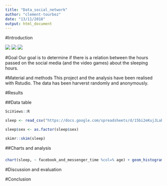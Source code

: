 ```yaml
---
title: "Data_social_network"
author: "clement-tourbez"
date: "13/11/2018"
output: html_document
---
```

#Introduction

![](../Figures/figure3.jpg)
![](../Figures/figure2.jpg)
![](../Figures/figure1.jpg)



#Goal
Our goal is to determine if there is a relation between the hours passed on the social media (and the video games) about the sleeping hours.



#Material and methods
This project and the analysis have been realised with Rstudio. The data has been harverst randomly and anonymously.

#Results

##Data table

```r
SciViews::R
```




```r
sleep <- read_csv("https://docs.google.com/spreadsheets/d/15bi2eKujJLabLjSyodTHFJKFzx1dk-GtS9fnImSb1-Y/export?format=csv", locale = locale(decimal_mark = ","))
```

```r
sleep$sex <- as.factor(sleep$sex)


```


```r
skimr::skim(sleep)
```



##Charts and analysis

###

```r
chart(sleep, ~ facebook_and_messenger_time %col=% age) + geom_histogram(na.rm = TRUE)
```











#Discussion and evaluation


#Conclusion













